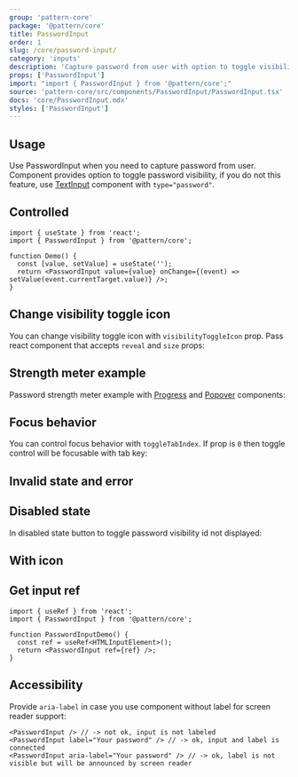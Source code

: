 ```yaml
---
group: 'pattern-core'
package: '@pattern/core'
title: PasswordInput
order: 1
slug: /core/password-input/
category: 'inputs'
description: 'Capture password from user with option to toggle visibility'
props: ['PasswordInput']
import: "import { PasswordInput } from '@pattern/core';"
source: 'pattern-core/src/components/PasswordInput/PasswordInput.tsx'
docs: 'core/PasswordInput.mdx'
styles: ['PasswordInput']
---
```



## Usage

Use PasswordInput when you need to capture password from user.
Component provides option to toggle password visibility, if you do not this feature, use [TextInput](/core/text-input/) component with `type="password"`.

<ControlDemo data={PasswordInputDemos.control} />

## Controlled

```tsx
import { useState } from 'react';
import { PasswordInput } from '@pattern/core';

function Demo() {
  const [value, setValue] = useState('');
  return <PasswordInput value={value} onChange={(event) => setValue(event.currentTarget.value)} />;
}
```

## Change visibility toggle icon

You can change visibility toggle icon with `visibilityToggleIcon` prop.
Pass react component that accepts `reveal` and `size` props:

<Demo data={PasswordInputDemos.visibilityIcon} />

## Strength meter example

Password strength meter example with [Progress](/core/progress/) and [Popover](/core/popover/) components:

<Demo data={PasswordInputDemos.strengthMeter} />

## Focus behavior

You can control focus behavior with `toggleTabIndex`.
If prop is `0` then toggle control will be focusable with tab key:

<Demo data={PasswordInputDemos.focus} />

## Invalid state and error

<Demo data={PasswordInputDemos.validation} />

## Disabled state

In disabled state button to toggle password visibility id not displayed:

<Demo data={PasswordInputDemos.disabled} />

## With icon

<Demo data={PasswordInputDemos.icon} />

## Get input ref

```tsx
import { useRef } from 'react';
import { PasswordInput } from '@pattern/core';

function PasswordInputDemo() {
  const ref = useRef<HTMLInputElement>();
  return <PasswordInput ref={ref} />;
}
```

## Accessibility

Provide `aria-label` in case you use component without label for screen reader support:

```tsx
<PasswordInput /> // -> not ok, input is not labeled
<PasswordInput label="Your password" /> // -> ok, input and label is connected
<PasswordInput aria-label="Your password" /> // -> ok, label is not visible but will be announced by screen reader
```
